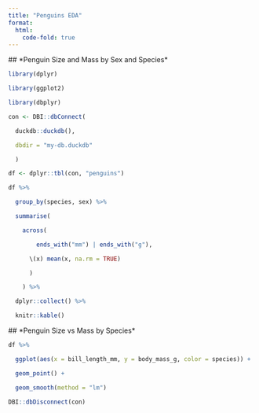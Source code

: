 ```yaml
---
title: "Penguins EDA"
format:
  html:
    code-fold: true
---
```


\## \*Penguin Size and Mass by Sex and Species\*

```r
library(dplyr)

library(ggplot2)

library(dbplyr)

con <- DBI::dbConnect(

  duckdb::duckdb(), 

  dbdir = "my-db.duckdb"

  )

df <- dplyr::tbl(con, "penguins")
```

```r
df %>%

  group_by(species, sex) %>%

  summarise(

    across(

        ends_with("mm") | ends_with("g"),

      \(x) mean(x, na.rm = TRUE)

      )

    ) %>%

  dplyr::collect() %>%

  knitr::kable()
```

\## \*Penguin Size vs Mass by Species\*

```r
df %>%

  ggplot(aes(x = bill_length_mm, y = body_mass_g, color = species)) +

  geom_point() + 

  geom_smooth(method = "lm")
```

```r
DBI::dbDisconnect(con)
```
